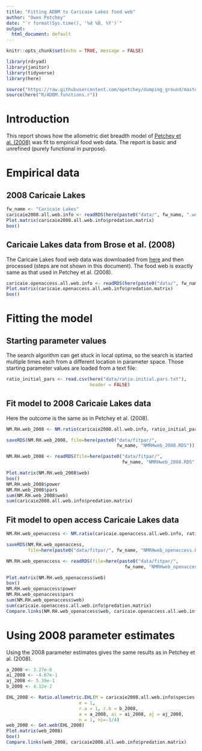 ```yaml
---
title: "Fitting ADBM to Caricaie Lakes food web"
author: "Owen Petchey"
date: "`r format(Sys.time(), '%d %B, %Y')`"
output:
  html_document: default
---
```


```r
knitr::opts_chunk$set(echo = TRUE, message = FALSE)
```

```r
library(rdryad)
library(janitor)
library(tidyverse)
library(here)

source("https://raw.githubusercontent.com/opetchey/dumping_ground/master/ADBM_shiny/Plot.matrix.r")
source(here("R/ADBM.functions.r"))
```

# Introduction

This report shows how the allometric diet breadth model of [Petchey et al. (2008)](https://www.pnas.org/content/105/11/4191) was fit to empirical food web data. The report is basic and unrefined (purely functional in purpose).

# Empirical data

## 2008 Caricaie Lakes

```r
fw_name <- "Caricaie Lakes"
caricaie2008.all.web.info <- readRDS(here(paste0("data/", fw_name, ".web.2008.RDS")))
Plot.matrix(caricaie2008.all.web.info$predation.matrix)
box()
```

## Caricaie Lakes data from Brose et al. (2008)

The Caricaie Lakes food web data was downloaded from [here](https://dx.doi.org/10.6084/m9.figshare.c.3298772) and then processed (steps are not shown in this document). The food web is exactly same as that used in Petchey et al. (2008).

```r

caricaie.openaccess.all.web.info <- readRDS(here(paste0("data/", fw_name, ".web.openaccess.RDS")))
Plot.matrix(caricaie.openaccess.all.web.info$predation.matrix)
box()
```


# Fitting the model

## Starting parameter values

The search algorithm can get stuck in local optima, so the search is started multiple times each from a different location in parameter space. Those starting parameter values are loaded from a text file:

```r
ratio_initial_pars <- read.csv(here("data/ratio.initial.pars.txt"),
                               header = FALSE)
```


## Fit model to 2008 Caricaie Lakes data

Here the outcome is the same as in Petchey et al. (2008).

```r
NM.RH.web_2008 <- NM.ratio(caricaie2008.all.web.info, ratio_initial_pars)
```

```r
saveRDS(NM.RH.web_2008, file=here(paste0("data/fitpar/",
                                         fw_name, "NMRHweb_2008.RDS")))
```

```r
NM.RH.web_2008 <- readRDS(file=here(paste0("data/fitpar/",
                                           fw_name, "NMRHweb_2008.RDS")))
```

```r
Plot.matrix(NM.RH.web_2008$web)
box()
NM.RH.web_2008$power
NM.RH.web_2008$pars
sum(NM.RH.web_2008$web)
sum(caricaie2008.all.web.info$predation.matrix)
```



## Fit model to open access Caricaie Lakes data

```r
NM.RH.web_openaccess <- NM.ratio(caricaie.openaccess.all.web.info, ratio_initial_pars)
```


```r
saveRDS(NM.RH.web_openaccess,
        file=here(paste0("data/fitpar/", fw_name, "NMRHweb_openaccess.RDS")))
```

```r
NM.RH.web_openaccess <- readRDS(file=here(paste0("data/fitpar/",
                                            fw_name, "NMRHweb_openaccess.RDS")))
```


```r
Plot.matrix(NM.RH.web_openaccess$web)
box()
NM.RH.web_openaccess$power
NM.RH.web_openaccess$pars
sum(NM.RH.web_openaccess$web)
sum(caricaie.openaccess.all.web.info$predation.matrix)
Compare.links(NM.RH.web_openaccess$web, caricaie.openaccess.all.web.info$predation.matrix)
```




# Using 2008 parameter estimates

Using the 2008 parameter estimates gives the same results as in Petchey et al. (2008).

```r
a_2008 <- 3.27e-6
ai_2008 <- -4.67e-1
aj_2008 <- 5.39e-1
b_2008 <- 4.12e-2

EHL_2008 <- Ratio.allometric.EHL(M = caricaie2008.all.web.info$species.sizes,
                           e = 1,
                           r.a = 1, r.b = b_2008,
                           a = a_2008, ai = ai_2008, aj = aj_2008,
                           n = 1, ni=-3/4)
web_2008 <- Get.web(EHL_2008)
Plot.matrix(web_2008)
box()
Compare.links(web_2008, caricaie2008.all.web.info$predation.matrix)
```

